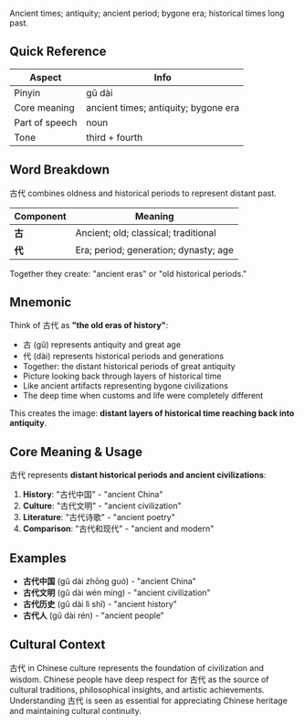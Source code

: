 Ancient times; antiquity; ancient period; bygone era; historical times long past.

## Quick Reference

| Aspect         | Info                                |
| -------------- | ----------------------------------- |
| Pinyin         | gǔ dài                              |
| Core meaning   | ancient times; antiquity; bygone era |
| Part of speech | noun                                |
| Tone           | third + fourth                      |

## Word Breakdown

古代 combines oldness and historical periods to represent distant past.

| Component | Meaning                               |
| --------- | ------------------------------------- |
| **古**    | Ancient; old; classical; traditional  |
| **代**    | Era; period; generation; dynasty; age |

Together they create: "ancient eras" or "old historical periods."

## Mnemonic

Think of 古代 as **"the old eras of history"**:

- 古 (gǔ) represents antiquity and great age
- 代 (dài) represents historical periods and generations
- Together: the distant historical periods of great antiquity
- Picture looking back through layers of historical time
- Like ancient artifacts representing bygone civilizations
- The deep time when customs and life were completely different

This creates the image: **distant layers of historical time reaching back into antiquity**.

## Core Meaning & Usage

古代 represents **distant historical periods and ancient civilizations**:

1. **History**: "古代中国" - "ancient China"
2. **Culture**: "古代文明" - "ancient civilization"
3. **Literature**: "古代诗歌" - "ancient poetry"
4. **Comparison**: "古代和现代" - "ancient and modern"

## Examples

- **古代中国** (gǔ dài zhōng guó) - "ancient China"
- **古代文明** (gǔ dài wén míng) - "ancient civilization"
- **古代历史** (gǔ dài lì shǐ) - "ancient history"
- **古代人** (gǔ dài rén) - "ancient people"

## Cultural Context

古代 in Chinese culture represents the foundation of civilization and wisdom. Chinese people have deep respect for 古代 as the source of cultural traditions, philosophical insights, and artistic achievements. Understanding 古代 is seen as essential for appreciating Chinese heritage and maintaining cultural continuity.
